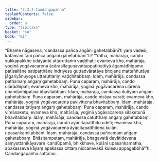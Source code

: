 ```yaml
---
title: "7.3.7 Candaṅgapañha"
tableOfContents: false
sidebar:
  order: 8
type: "tipitaka"
basket: "su"
book: "mi"
---
```



<DynamicBreadcrumb />

<Division number="251" book="mi">

<Paragraph number="1804" book="mi">
“Bhante nāgasena, ‘candassa pañca aṅgāni gahetabbānī’ti yaṃ vadesi, katamāni tāni pañca aṅgāni gahetabbānī”ti? “Yathā, mahārāja, cando sukkapakkhe udayanto uttaruttariṃ vaḍḍhati; evameva kho, mahārāja, yoginā yogāvacarena ācārasīlaguṇavattappaṭipattiyā āgamādhigame paṭisallāne satipaṭṭhāne indriyesu guttadvāratāya bhojane mattaññutāya jāgariyānuyoge uttaruttariṃ vaḍḍhitabbaṃ. Idaṃ, mahārāja, candassa paṭhamaṃ aṅgaṃ gahetabbaṃ.
</Paragraph>

<Paragraph number="1805" book="mi">
Puna caparaṃ, mahārāja, cando uḷārādhipati; evameva kho, mahārāja, yoginā yogāvacarena uḷārena chandādhipatinā bhavitabbaṃ. Idaṃ, mahārāja, candassa dutiyaṃ aṅgaṃ gahetabbaṃ.
</Paragraph>

<Paragraph number="1806" book="mi">
Puna caparaṃ, mahārāja, cando nisāya carati; evameva kho, mahārāja, yoginā yogāvacarena pavivittena bhavitabbaṃ. Idaṃ, mahārāja, candassa tatiyaṃ aṅgaṃ gahetabbaṃ.
</Paragraph>

<Paragraph number="1807" book="mi">
Puna caparaṃ, mahārāja, cando vimānaketu; evameva kho, mahārāja, yoginā yogāvacarena sīlaketunā bhavitabbaṃ. Idaṃ, mahārāja, candassa catutthaṃ aṅgaṃ gahetabbaṃ.
</Paragraph>

<Paragraph number="1808" book="mi">
Puna caparaṃ, mahārāja, cando āyācitapatthito udeti; evameva kho, mahārāja, yoginā yogāvacarena āyācitapatthitena kulāni upasaṅkamitabbāni. Idaṃ, mahārāja, candassa pañcamaṃ aṅgaṃ gahetabbaṃ. Bhāsitampetaṃ, mahārāja, bhagavatā devātidevena saṃyuttanikāyavare ‘candūpamā, bhikkhave, kulāni upasaṅkamatha, apakasseva kāyaṃ apakassa cittaṃ niccanavakā kulesu appagabbhā’”ti.

</Paragraph>
</Division>

<Paragraph number="1809" type="center" book="mi">
Candaṅgapañho sattamo.
</Paragraph>
